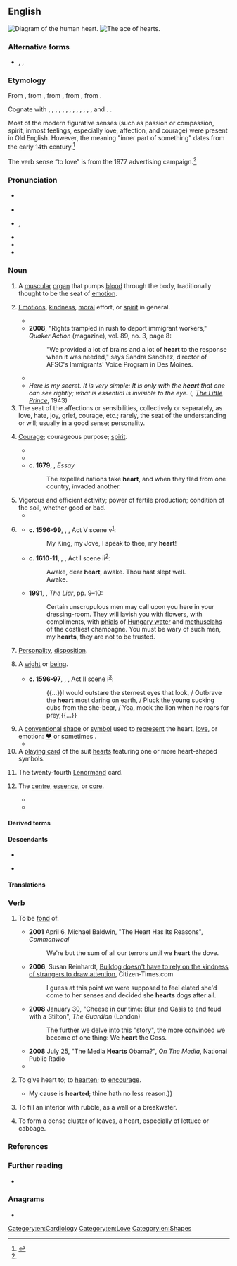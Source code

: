 {{also|Heart}}
==English==
[[File:Heart numlabels.png|thumb|Diagram of the human heart.]]
[[File:Poker-sm-221-Ah.png|thumb|The ace of hearts.]]

===Alternative forms===
* {{l|en|hart}}, {{l|en|harte}}, {{l|en|hearte}} {{qualifier|all obsolete}}

===Etymology===
{{root|en|ine-pro|*ḱerd-}}
From {{inh|en|enm|herte}}, from {{inh|en|ang|heorte||heart}}, from {{inh|en|gmw-pro|*hertā}}, from {{inh|en|gem-pro|*hertô||heart}}, from {{inh|en|ine-pro|*ḱḗr||heart}}. 

Cognate with {{cog|stq|Haat}}, {{cog|fy|hert}}, {{cog|nl|hart}}, {{cog|nds-de|Hart}}, {{cog|de|Herz}}, {{cog|is|hjarta}}, {{cog|la|cor|cor, cordis}}, {{cog|grc|καρδία}}, {{cog|sa|हृद्|tr=hṛ́d}}, {{cog|cy|craidd}}, {{cog|ga|croí}}, {{cog|hy|սիրտ}}, {{cog|ru|се́рдце}}, and {{cog|lt|širdis}}. {{doublet|en|cardia}}.

Most of the modern figurative senses (such as passion or compassion, spirit, inmost feelings, especially love, affection, and courage) were present in Old English. However, the meaning "inner part of something" dates from the early 14th century.<ref name="etymonline">{{R:Online Etymology Dictionary}}</ref>

The verb sense “to love” is from the 1977 {{w|I Love New York|I ❤ NY}} advertising campaign.<ref name="etymonline"/>

===Pronunciation===
* {{a|RP}} {{IPA|en|/hɑːt/}}
* {{audio|en|En-uk-heart.ogg|Audio (UK)}}
* {{a|GenAm}} {{enPR|härt}}, {{IPA|en|/hɑɹt/}}
* {{audio|en|en-us-heart.ogg|Audio (US, California)}}
* {{rhymes|en|ɑː(ɹ)t}}
* {{homophones|en|hart}}

===Noun===
{{en-noun|~}}

# {{lb|en|anatomy}} A [[muscular]] [[organ]] that pumps [[blood]] through the body, traditionally thought to be the seat of [[emotion]].
# {{lb|en|uncountable}} [[emotions|Emotions]], [[kindness]], [[moral]] effort, or [[spirit]] in general.
#: {{ux|en|The team lost, but they showed a lot of '''heart'''.}}
#* {{quote-book|en|1852|Mrs M.A. Thompson|chapter=The Tutor's Daughter|Graham's American Monthly Magazine of Literature, Art, and Fashion|page=266|url=http://books.google.com/books?id=hdcRAAAAYAAJ&pg=PA266
|passage=In the lightness of my '''heart''' I sang catches of songs as my horse gayly bore me along the well-remembered road.}}
#* '''2008''', "Rights trampled in rush to deport immigrant workers," ''Quaker Action'' (magazine), vol. 89, no. 3, page 8:
#*: "We provided a lot of brains and a lot of '''heart''' to the response when it was needed," says Sandra Sanchez, director of AFSC's Immigrants' Voice Program in Des Moines.
#* {{quote-journal
|en
|date=September 2, 2011
|author=
|title=Wales 2-1 Montenegrof
|url=http://news.bbc.co.uk/sport2/hi/football/14660870.stm
|page=
|passage=The result still leaves Wales bottom of the group but in better '''heart''' for Tuesday night's trip to face England at Wembley, who are now outright leaders after their 3-0 win in Bulgaria.}}
#* ''Here is my secret. It is very simple: It is only with the '''heart''' that one can see rightly; what is essential is invisible to the eye.'' ({{w|Antoine de Saint Exupéry}}, ''[[s:en:The Little Prince|The Little Prince]]'', 1943)
# The seat of the affections or sensibilities, collectively or separately, as love, hate, joy, grief, courage, etc.; rarely, the seat of the understanding or will; usually in a good sense; personality.
#: {{ux|en|a good, tender, loving, bad, hard, or selfish '''heart'''}}
# [[courage|Courage]]; courageous purpose; [[spirit]].
#: {{syn|en|bravery|nerve|Thesaurus:courage}}
#* {{quote-journal|en|author=Tom English|title=Celtic 3–3 Manchester City|url=http://www.bbc.com/sport/football/37465107|publisher={{w|BBC Sport}}|date=28 September 2016|passage= The '''heart''' from the home team was immense. Some of them were out on their feet before the end, but they dug in, throwing themselves in front of shots and crosses, surviving.}}
#* {{RQ:Milton PL|book=9|passage=Eve, recovering '''heart''', replied.}}
#* '''c. 1679''', {{w|William Temple}}, ''Essay''
#*: The expelled nations take '''heart''', and when they fled from one country, invaded another.
# Vigorous and efficient activity; power of fertile production; condition of the soil, whether good or bad.
#* {{RQ:Dryden Georgics|book=1|page=52|lines=106–109|passage=Both theſe unhappy Soils the Swain forbears, / And keeps a Sabbath of alternate Years: / That the ſpent Earth may gather '''heart''' again; / And, better'd by Ceſſation, bear the Grain.}}
# {{lb|en|archaic}} {{non-gloss definition|A term of affectionate or kindly and familiar address.}}
#: {{syn|en|honey|sugar|Thesaurus:sweetheart}}
#: {{ux|en|Listen, dear '''heart''', we must go now.}}
#* '''c. 1596-99''', {{w|William Shakespeare}}, ''{{w|Henry IV, Part 2}}'', Act V scene v<sup>[http://shakespeare.mit.edu/2henryiv/index.html]</sup>:
#*: My King, my Jove, I speak to thee, my '''heart'''!
#* '''c. 1610-11''', {{w|William Shakespeare}}, ''{{w|The Tempest}}'', Act I scene ii<sup>[http://www.opensourceshakespeare.org/views/plays/play_view.php?WorkID=tempest&Scope=entire&pleasewait=1&msg=pl]</sup>:
#*: Awake, dear '''heart''', awake. Thou hast slept well.<br>Awake.
#* '''1991''', {{w|Stephen Fry}}, ''The Liar'', pp. 9–10:
#*: Certain unscrupulous men may call upon you here in your dressing-room. They will lavish you with flowers, with compliments, with [[phial]]s of [[Hungary water]] and [[methuselah]]s of the costliest champagne. You must be wary of such men, my '''hearts''', they are not to be trusted.
# [[personality|Personality]], [[disposition]].
#: {{ux|en|a cold '''heart'''}}
# {{lb|en|figurative}} A [[wight]] or [[being]].
#* '''c. 1596-97''', {{w|William Shakespeare}}, ''{{w|The Merchant of Venice}}'', Act II scene i<sup>[http://www.opensourceshakespeare.org/views/plays/play_view.php?WorkID=merchantvenice&Scope=entire&pleasewait=1&msg=pl]</sup>:
#*: {{...}}I would outstare the sternest eyes that look, / Outbrave the '''heart''' most daring on earth, / Pluck the young sucking cubs from the she-bear, / Yea, mock the lion when he roars for prey,{{...}}
# A [[conventional]] [[shape]] or [[symbol]] used to [[represent]] the heart, [[love]], or emotion: [[♥]] or sometimes {{unsupported|<3}}.
#* {{quote-text|en|year=1998|author=Pat Cadigan|title=Tea From an Empty Cup|page=106|passage="Aw. Thank you." The Cherub kissed the air between them and sent a small cluster of tiny red '''hearts''' at her.}}
# A [[playing card]] of the suit [[hearts]] featuring one or more heart-shaped symbols.
# {{lb|en|cartomancy}} The twenty-fourth [[Lenormand]] card.
# {{lb|en|figurative}} The [[centre]], [[essence]], or [[core]].
#: {{syn|en|crux|gist|Thesaurus:gist}}
#: {{ux|en|The wood at the '''heart''' of a tree is the oldest.}}
#: {{ux|en|Buddhists believe that suffering is right at the '''heart''' of all life.}}
#* {{quote-journal|en|date=December 27, 2011|author=Mike Henson| title=Norwich 0 - 2 Tottenham| work=BBC Sport| url=http://news.bbc.co.uk/sport1/hi/football/16260392.stm| passage=Norwich's attack centred on a front pair of Steve Morison and Grant Holt, but Younes Kaboul at the '''heart''' of the Tottenham defence dominated in the air.}}
#* {{quote-text|en|year=1899|author=[[w:Robert Barr (writer)|Robert Barr]]| title=The Strong Arm|chapter=3|passage=At last she spoke in a low voice, hesitating slightly, nevertheless going with incisive directness into the very '''heart''' of the problem.}}

====Derived terms====
{{der3|en
|title=Terms derived from ''heart'' (noun)
|all heart
|artichoke heart
|at heart
|be still my heart
|bleeding heart
|bless someone's heart
|break someone's heart
|by heart
|change of heart
|warm the cockles of someone's heart
|cold hands, warm heart
|congestive heart failure
|coronary heart disease
|dishearten
|eat one's heart out
|enhearten
|from the bottom of one's heart
|good-hearted
|halfhearted
|hard-hearted
|have one's heart in the right place
|heartache
|heart attack
|heartbeat
|heart block
|heart disease
|heart failure
|heart of palm
|heartbreak
|heartbreaker
|heart-breaking
|heartbroken
|heartburn
|hearten
|heartfelt
|heart-free
|heartful
|heart-healthy
|heartland
|heartless
|heart-lung machine
|heart pine
|heartrending
|heartsease
|heartsick
|heartsome
|heartsore
|heart-stopping
|heartstring
|heartthrob
|heart-to-heart
|heartwarming
|heart-whole
|heartwood
|heartworm
|hearty
|heavy heart
|home is where the heart is
|lose heart
|lose one's heart
|love heart
|open-heart surgery
|pour one's heart out
|Purple Heart
|put one's heart on one's sleeve
|set one's heart on
|sick at heart
|single-hearted
|sweetheart
|take heart
|the way to a man's heart is through his stomach
|wear one's heart on one's sleeve
|wholehearted
|open-hearted
}}

====Descendants====
{{desc-top}}
* {{desc|ja|ハート|tr=hāto}}
{{desc-mid}}
* {{desc|ko|하트}}
{{desc-bottom}}

====Translations====
{{see translation subpage|Noun}}

===Verb===
{{en-verb}}

# {{lb|en|transitive|humorous|informal}} To be [[fond]] of. {{n-g|Often bracketed or abbreviated with a heart symbol.}} {{defdate|from late 20th c.}}
#: {{syn|en|love|less than three}}
#* '''2001''' April 6, Michael Baldwin, "The Heart Has Its Reasons", ''Commonweal''
#*: We're but the sum of all our terrors until we '''heart''' the dove.
#* '''2006''', Susan Reinhardt, [http://groups.google.com/group/AR-News/browse_frm/thread/3b2187853e4a8503/543e00aecdce71f6?lnk=st&q=&rnum=3&hl=en#543e00aecdce71f6 Bulldog doesn't have to rely on the kindness of strangers to draw attention], Citizen-Times.com
#*: I guess at this point we were supposed to feel elated she'd come to her senses and decided she '''hearts''' dogs after all.
#* '''2008''' January 30, "Cheese in our time: Blur and Oasis to end feud with a Stilton", ''The Guardian'' (London)
#*: The further we delve into this "story", the more convinced we become of one thing: We '''heart''' the Goss.
#* '''2008''' July 25, "The Media '''Hearts''' Obama?", ''On The Media'', National Public Radio
#* {{quote-web|en|date=2019-07-04|author=John Leland|work=New York Times|title=Why This Famous Graphic Designer, at 90, Still ♥s NY|url=https://www.nytimes.com/2019/07/04/nyregion/why-this-famous-graphic-designer-at-90-still-ny.html|passage=Lots of people say they love their hometown, but no one '''hearts''' NY quite like Milton Glaser.}}
# {{lb|en|transitive|obsolete}} To give heart to; to [[hearten]]; to [[encourage]].
#* {{RQ:Shakespeare Othello|act=I|scene=iii|passage={{...}}My cause is '''hearted'''; thine hath no less reason.}}
# {{lb|en|transitive|masonry}} To fill an interior with rubble, as a wall or a breakwater.
# {{lb|en|intransitive|agriculture|botany}} To form a dense cluster of leaves, a heart, especially of lettuce or cabbage.

===References===
<references/>

===Further reading===
* {{pedia}}

===Anagrams===
* {{anagrams|en|a=aehrt|Earth|Erath|Harte|Herat|Herta|Taher|Terah|Thera|earth|hater|rathe|rehat|th'are|thare}}

[[Category:en:Cardiology]]
[[Category:en:Love]]
[[Category:en:Shapes]]
